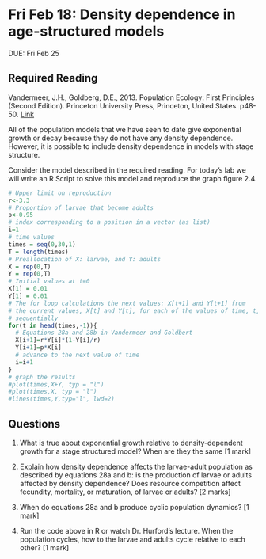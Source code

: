 # Fri Feb 18: Density dependence in age-structured models 

DUE: Fri Feb 25

## Required Reading
Vandermeer, J.H., Goldberg, D.E., 2013. Population Ecology: First Principles (Second Edition). Princeton University Press, Princeton, United States. p48-50. [Link](https://ebookcentral-proquest-com.qe2a-proxy.mun.ca/lib/mun/detail.action?docID=1205619)

All of the population models that we have seen to date give exponential growth or decay because they do not have any density dependence. However, it is possible to include density dependence in models with stage structure.

Consider the model described in the required reading. For today's lab we will write an R Script to solve this model and reproduce the graph figure 2.4.

```r
# Upper limit on reproduction
r<-3.3
# Proportion of larvae that become adults
p<-0.95
# index corresponding to a position in a vector (as list)
i=1
# time values
times = seq(0,30,1)
T = length(times)
# Preallocation of X: larvae, and Y: adults
X = rep(0,T)
Y = rep(0,T)
# Initial values at t=0
X[1] = 0.01
Y[1] = 0.01
# The for loop calculations the next values: X[t+1] and Y[t+1] from
# the current values, X[t] and Y[t], for each of the values of time, t,
# sequentially
for(t in head(times,-1)){
  # Equations 28a and 28b in Vandermeer and Goldbert
  X[i+1]=r*Y[i]*(1-Y[i]/r)
  Y[i+1]=p*X[i]
  # advance to the next value of time
  i=i+1
}
# graph the results
#plot(times,X+Y, typ = "l")
#plot(times,X, typ = "l")
#lines(times,Y,typ="l", lwd=2)
```

## Questions
1. What is true about exponential growth relative to density-dependent growth for a stage structured  model? When are they the same [1 mark]

2. Explain how density dependence affects the larvae-adult population as described by equations 28a and b: is the production of larvae or adults affected by density dependence? Does resource competition affect fecundity, mortality, or maturation, of larvae or adults? [2 marks]

3. When do equations 28a and b produce cyclic population dynamics? [1 mark]

4. Run the code above in R or watch Dr. Hurford's lecture. When the population cycles, how to the larvae and adults cycle relative to each other? [1 mark]
